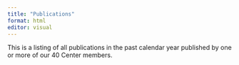 ```yaml
---
title: "Publications"
format: html
editor: visual
---
```


This is a listing of all publications in the past calendar year published by one or more of our 40 Center members.
